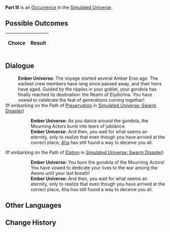 {{Simulated Universe Event Infobox
|title         = Part III
|image         = 5.png
|type          =
|domains_su    = 
|domains_ext   = 
|domains_swarm = 
|domains_gng   = 
|requirements  =
|prev          = 
|next          = 
|indexRewards  =
|characters    = Aha
}}
'''Part III''' is an [[Simulated Universe/Occurrence|Occurrence]] in the [[Simulated Universe]].

==Possible Outcomes==
{| class="article-table"
!Choice
!Result

|}

<!--
==Gameplay Notes==

-->
==Dialogue==
{{Dialogue Start}}
:'''Ember Universe:''' The voyage started several Amber Eras ago. The earliest crew members have long since passed away, and their heirs have aged. Guided by the ripples in your goblet, your gondola has finally reached its destination: the Realm of Elydichna. You have vowed to celebrate the feat of generations coming together!
;(If embarking on the Path of [[Simulated Universe/Paths#Preservation|Preservation]] in [[Simulated Universe: Swarm Disaster]])
:{{SU Special Dialogue|Preservation|Dance on the spot!|Shine bright and never look back!}}
::'''Ember Universe:''' As you dance around the gondola, the Mourning Actors burst into tears of jubilance.
::'''Ember Universe:''' And then, you wait for what seems an eternity, only to realize that even though you have arrived at the correct place, [[Aha]] has still found a way to deceive you all.
;(If embarking on the Path of [[Simulated Universe/Paths#Elation|Elation]] in [[Simulated Universe: Swarm Disaster]])
:{{SU Special Dialogue|Elation|Burn the boat!|How can we return if we burn the ship down?}}
::'''Ember Universe:''' You burn the gondola of the Mourning Actors! You have vowed to dedicate your lives to the war among the Aeons until your last breath!
::'''Ember Universe:''' And then, you wait for what seems an eternity, only to realize that even though you have arrived at the correct place, Aha has still found a way to deceive you all.
{{Dialogue End}}

==Other Languages==
{{Other Languages
|en   = Part III
|zhs  = 其三
|zht  = 其三
|ja   = その3
|ko   = III
|es   = Parte III
|fr   = Partie&nbsp;III
|ru   = III
|th   = ตอน 3
|vi   = Phần 3
|de   = Teil 3
|id   = Bagian III
|pt   = Parte III
}}

==Change History==
{{Change History|<!--unknown-->}}
